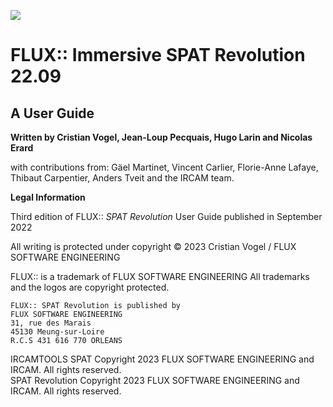 ![]( https://media.githubusercontent.com/media/FLUX-SE/doc_images/main/SpatR/Generic/SPATionautsImage.png)

# FLUX:: Immersive SPAT Revolution 22.09

## A User Guide

**Written by Cristian Vogel, Jean-Loup Pecquais, Hugo Larin and Nicolas Erard**

with contributions from:
Gäel Martinet, Vincent Carlier, Florie-Anne Lafaye, Thibaut Carpentier, Anders Tveit and the IRCAM team.

**Legal Information**

Third edition of FLUX:: _SPAT Revolution_ User Guide published in September 2022

All writing is protected under copyright © 2023 Cristian Vogel / FLUX SOFTWARE ENGINEERING

FLUX:: is a trademark of FLUX SOFTWARE ENGINEERING
All trademarks and the logos are copyright protected.

```
FLUX:: SPAT Revolution is published by
FLUX SOFTWARE ENGINEERING
31, rue des Marais
45130 Meung-sur-Loire
R.C.S 431 616 770 ORLEANS
```

IRCAMTOOLS SPAT Copyright 2023 FLUX SOFTWARE ENGINEERING and IRCAM. All rights reserved.  
SPAT Revolution Copyright 2023 FLUX SOFTWARE ENGINEERING and IRCAM. All rights reserved.

